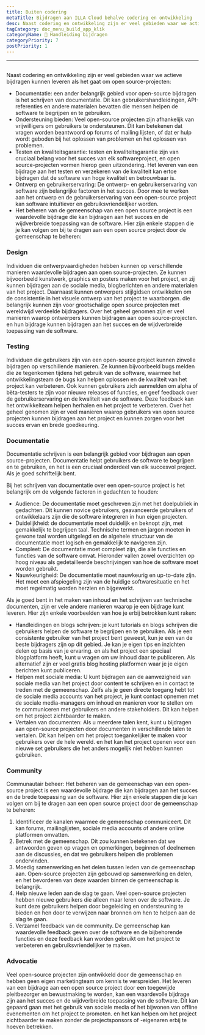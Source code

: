 ```yaml
---
title: Buiten codering
metaTitle: Bijdragen aan ILLA Cloud behalve codering en ontwikkeling
desc: Naast codering en ontwikkeling zijn er veel gebieden waar we actieve bijdragen aan ILLA Cloud kunnen leveren
tagCategory: doc_menu_build_app_klik
categoryName: 📎 Handleiding bijdragen
categoryPriority: 7
postPriority: 1
---
```


* * *

## <h2 hidden>Beyond coding</h2>

Naast codering en ontwikkeling zijn er veel gebieden waar we actieve bijdragen kunnen leveren als het gaat om open source-projecten:

-   Documentatie: een ander belangrijk gebied voor open-source bijdragen is het schrijven van documentatie. Dit kan gebruikershandleidingen, API-referenties en andere materialen bevatten die mensen helpen de software te begrijpen en te gebruiken.
-   Ondersteuning bieden: Veel open-source projecten zijn afhankelijk van vrijwilligers om gebruikers te ondersteunen. Dit kan betekenen dat vragen worden beantwoord op forums of mailing lijsten, of dat er hulp wordt geboden bij het oplossen van problemen en het oplossen van problemen.
-   Testen en kwaliteitsgarantie: testen en kwaliteitsgarantie zijn van cruciaal belang voor het succes van elk softwareproject, en open source-projecten vormen hierop geen uitzondering. Het leveren van een bijdrage aan het testen en verzekeren van de kwaliteit kan ertoe bijdragen dat de software van hoge kwaliteit en betrouwbaar is.
-   Ontwerp en gebruikerservaring: De ontwerp- en gebruikerservaring van software zijn belangrijke factoren in het succes. Door mee te werken aan het ontwerp en de gebruikerservaring van een open-source project kan software intuïtiever en gebruiksvriendelijker worden.
-   Het beheren van de gemeenschap van een open source project is een waardevolle bijdrage die kan bijdragen aan het succes en de wijdverbreide toepassing van de software. Hier zijn enkele stappen die je kan volgen om bij te dragen aan een open source project door de gemeenschap te beheren:

### [](https://www.illacloud.com/zh-CN/blog/opensource-for-non-developers#design)Design

Individuen die ontwerpvaardigheden hebben kunnen op verschillende manieren waardevolle bijdragen aan open source-projecten. Ze kunnen bijvoorbeeld kunstwerk, graphics en posters maken voor het project, en zij kunnen bijdragen aan de sociale media, blogberichten en andere materialen van het project. Daarnaast kunnen ontwerpers stijlgidsen ontwikkelen om de consistentie in het visuele ontwerp van het project te waarborgen. die belangrijk kunnen zijn voor grootschalige open source projecten met wereldwijd verdeelde bijdragers. Over het geheel genomen zijn er veel manieren waarop ontwerpers kunnen bijdragen aan open source-projecten. en hun bijdrage kunnen bijdragen aan het succes en de wijdverbreide toepassing van de software.

### [](https://www.illacloud.com/zh-CN/blog/opensource-for-non-developers#testing)Testing

Individuen die gebruikers zijn van een open-source project kunnen zinvolle bijdragen op verschillende manieren. Ze kunnen bijvoorbeeld bugs melden die ze tegenkomen tijdens het gebruik van de software, waarmee het ontwikkelingsteam de bugs kan helpen oplossen en de kwaliteit van het project kan verbeteren. Ook kunnen gebruikers zich aanmelden om alpha of bèta-testers te zijn voor nieuwe releases of functies, en geef feedback over de gebruikerservaring en de kwaliteit van de software. Deze feedback kan het ontwikkelteam helpen herhalen en het project te verbeteren. Over het geheel genomen zijn er veel manieren waarop gebruikers van open source projecten kunnen bijdragen aan het project en kunnen zorgen voor het succes ervan en brede goedkeuring.

### [](https://www.illacloud.com/zh-CN/blog/opensource-for-non-developers#documentation)Documentatie

Documentatie schrijven is een belangrijk gebied voor bijdragen aan open source-projecten. Documentatie helpt gebruikers de software te begrijpen en te gebruiken, en het is een cruciaal onderdeel van elk succesvol project. Als je goed schriftelijk bent.

Bij het schrijven van documentatie over een open-source project is het belangrijk om de volgende factoren in gedachten te houden:

-   Audience: De documentatie moet geschreven zijn met het doelpubliek in gedachten. Dit kunnen novice gebruikers, geavanceerde gebruikers of ontwikkelaars zijn die de software integreren in hun eigen projecten.
-   Duidelijkheid: de documentatie moet duidelijk en beknopt zijn, met gemakkelijk te begrijpen taal. Technische termen en jargon moeten in gewone taal worden uitgelegd en de algehele structuur van de documentatie moet logisch en gemakkelijk te navigeren zijn.
-   Compleet: De documentatie moet compleet zijn, die alle functies en functies van de software omvat. Hieronder vallen zowel overzichten op hoog niveau als gedetailleerde beschrijvingen van hoe de software moet worden gebruikt.
-   Nauwkeurigheid: De documentatie moet nauwkeurig en up-to-date zijn. Het moet een afspiegeling zijn van de huidige softwaresituatie en het moet regelmatig worden herzien en bijgewerkt.

Als je goed bent in het maken van inhoud en het schrijven van technische documenten, zijn er vele andere manieren waarop je een bijdrage kunt leveren. Hier zijn enkele voorbeelden van hoe je erbij betrokken kunt raken:

-   Handleidingen en blogs schrijven: je kunt tutorials en blogs schrijven die gebruikers helpen de software te begrijpen en te gebruiken. Als je een consistente gebruiker van het project bent geweest, kun je een van de beste bijdragers zijn op dit gebied. Je kan je eigen tips en inzichten delen op basis van je ervaring. en als het project een speciaal blogplatform heeft, kunt u vragen om uw inhoud daar te publiceren. Als alternatief zijn er veel gratis blog hosting platformen waar je je eigen berichten kunt publiceren.
-   Helpen met sociale media: U kunt bijdragen aan de aanwezigheid van sociale media van het project door content te schrijven en in contact te treden met de gemeenschap. Zelfs als je geen directe toegang hebt tot de sociale media accounts van het project, je kunt contact opnemen met de sociale media-managers om inhoud en manieren voor te stellen om te communiceren met gebruikers en andere stakeholders. Dit kan helpen om het project zichtbaarder te maken.
-   Vertalen van documenten: Als u meerdere talen kent, kunt u bijdragen aan open-source projecten door documenten in verschillende talen te vertalen. Dit kan helpen om het project toegankelijker te maken voor gebruikers over de hele wereld. en het kan het project openen voor een nieuwe set gebruikers die het anders mogelijk niet hebben kunnen gebruiken.

### [](https://www.illacloud.com/zh-CN/blog/opensource-for-non-developers#community)Community

Communautair beheer: Het beheren van de gemeenschap van een open-source project is een waardevolle bijdrage die kan bijdragen aan het succes en de brede toepassing van de software. Hier zijn enkele stappen die je kan volgen om bij te dragen aan een open source project door de gemeenschap te beheren:

1.  Identificeer de kanalen waarmee de gemeenschap communiceert. Dit kan forums, mailinglijsten, sociale media accounts of andere online platformen omvatten.
2.  Betrek met de gemeenschap. Dit zou kunnen betekenen dat we antwoorden geven op vragen en opmerkingen, beginnen of deelnemen aan de discussies, en dat we gebruikers helpen die problemen ondervinden.
3.  Moedig samenwerking en het delen tussen leden van de gemeenschap aan. Open-source projecten zijn gebouwd op samenwerking en delen, en het bevorderen van deze waarden binnen de gemeenschap is belangrijk.
4.  Help nieuwe leden aan de slag te gaan. Veel open-source projecten hebben nieuwe gebruikers die alleen maar leren over de software. Je kunt deze gebruikers helpen door begeleiding en ondersteuning te bieden en hen door te verwijzen naar bronnen om hen te helpen aan de slag te gaan.
5.  Verzamel feedback van de community. De gemeenschap kan waardevolle feedback geven over de software en de bijbehorende functies en deze feedback kan worden gebruikt om het project te verbeteren en gebruiksvriendelijker te maken.

### [](https://www.illacloud.com/zh-CN/blog/opensource-for-non-developers#advocating)Advocatie

Veel open-source projecten zijn ontwikkeld door de gemeenschap en hebben geen eigen marketingteam om kennis te verspreiden. Het leveren van een bijdrage aan een open source project door een toegewijde pleitbezorger en bewustmaking te worden, kan een waardevolle bijdrage zijn aan het succes en de wijdverbreide toepassing van de software. Dit kan gepaard gaan met het gebruik van sociale media of het bijwonen van offline evenementen om het project te promoten. en het kan helpen om het project zichtbaarder te maken zonder de projectsponsors of -eigenaren erbij te hoeven betrekken.
